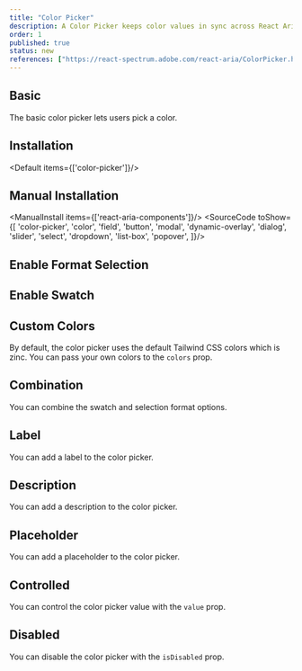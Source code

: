 ```yaml
---
title: "Color Picker"
description: A Color Picker keeps color values in sync across React Aria color components. It makes building color pickers with custom layouts a breeze through composition.
order: 1
published: true
status: new
references: ["https://react-spectrum.adobe.com/react-aria/ColorPicker.html"]
---
```


## Basic
The basic color picker lets users pick a color.
<How className='min-w-40' toUse="colors/color-picker-demo" />

## Installation
<Default items={['color-picker']}/>

## Manual Installation
<ManualInstall items={['react-aria-components']}/>
<SourceCode toShow={[
  'color-picker',
  'color',
  'field',
  'button',
  'modal',
  'dynamic-overlay',
  'dialog',
  'slider',
  'select',
  'dropdown',
  'list-box',
  'popover',
]}/>

## Enable Format Selection
<How className='min-w-40' toUse="colors/color-picker-enable-selection-format-demo" />

## Enable Swatch
<How className='min-w-40' toUse="colors/color-picker-enable-swatch-demo" />

## Custom Colors
By default, the color picker uses the default Tailwind CSS colors which is zinc. You can pass your own colors to the `colors` prop.
<How className='min-w-40' toUse="colors/color-picker-custom-colors-demo" />

## Combination
You can combine the swatch and selection format options.
<How className='min-w-40' toUse="colors/color-picker-combination-demo" />

## Label
You can add a label to the color picker.
<How className='min-w-40' toUse="colors/color-picker-with-label-demo" />

## Description
You can add a description to the color picker.
<How className='min-w-40' toUse="colors/color-picker-with-description-demo" />

## Placeholder
You can add a placeholder to the color picker.
<How className='min-w-40' toUse="colors/color-picker-with-placeholder-demo" />

## Controlled
You can control the color picker value with the `value` prop.
<How className='min-w-40' toUse="colors/color-picker-controlled-demo" />

## Disabled
You can disable the color picker with the `isDisabled` prop.
<How className='min-w-40' toUse="colors/color-picker-disabled-demo" />
